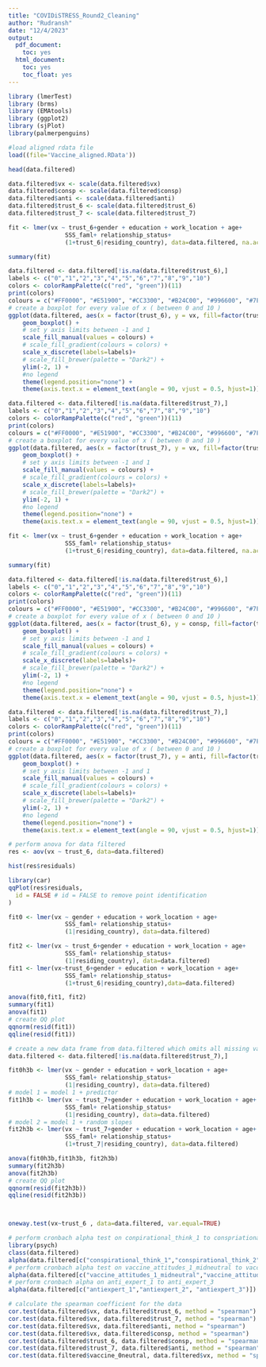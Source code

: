 ```yaml
---
title: "COVIDiSTRESS_Round2_Cleaning"
author: "Rudransh"
date: "12/4/2023"
output:
  pdf_document:
    toc: yes
  html_document:
    toc: yes
    toc_float: yes
---
```



```r
library (lmerTest)
library (brms)
library (EMAtools)
library (ggplot2)
library (sjPlot)
library(palmerpenguins)
```


```r
#load aligned rdata file
load((file='Vaccine_aligned.RData'))

head(data.filtered)

data.filtered$vx <- scale(data.filtered$vx)
data.filtered$consp <- scale(data.filtered$consp)
data.filtered$anti <- scale(data.filtered$anti)
data.filtered$trust_6 <- scale(data.filtered$trust_6)
data.filtered$trust_7 <- scale(data.filtered$trust_7)

```

```r
fit <- lmer(vx ~ trust_6+gender + education + work_location + age+
                SSS_faml+ relationship_status+
                (1+trust_6|residing_country), data=data.filtered, na.action = na.exclude)

summary(fit)

data.filtered <- data.filtered[!is.na(data.filtered$trust_6),]
labels <- c("0","1","2","3","4","5","6","7","8","9","10")
colors <- colorRampPalette(c("red", "green"))(11)
print(colors)
colours = c("#FF0000", "#E51900", "#CC3300", "#B24C00", "#996600", "#7F7F00", "#659900", "#4CB200", "#32CC00", "#19E500", "#00FF00")
# create a boxplot for every value of x ( between 0 and 10 )
ggplot(data.filtered, aes(x = factor(trust_6), y = vx, fill=factor(trust_6))) +
    geom_boxplot() +
    # set y axis limits between -1 and 1
    scale_fill_manual(values = colours) +
    # scale_fill_gradient(colours = colors) +
    scale_x_discrete(labels=labels)+
    # scale_fill_brewer(palette = "Dark2") +
    ylim(-2, 1) +
    #no legend
    theme(legend.position="none") +
    theme(axis.text.x = element_text(angle = 90, vjust = 0.5, hjust=1))
```

```r
data.filtered <- data.filtered[!is.na(data.filtered$trust_7),]
labels <- c("0","1","2","3","4","5","6","7","8","9","10")
colors <- colorRampPalette(c("red", "green"))(11)
print(colors)
colours = c("#FF0000", "#E51900", "#CC3300", "#B24C00", "#996600", "#7F7F00", "#659900", "#4CB200", "#32CC00", "#19E500", "#00FF00")
# create a boxplot for every value of x ( between 0 and 10 )
ggplot(data.filtered, aes(x = factor(trust_7), y = vx, fill=factor(trust_7))) +
    geom_boxplot() +
    # set y axis limits between -1 and 1
    scale_fill_manual(values = colours) +
    # scale_fill_gradient(colours = colors) +
    scale_x_discrete(labels=labels)+
    # scale_fill_brewer(palette = "Dark2") +
    ylim(-2, 1) +
    #no legend
    theme(legend.position="none") +
    theme(axis.text.x = element_text(angle = 90, vjust = 0.5, hjust=1))
```






```r
fit <- lmer(vx ~ trust_6+gender + education + work_location + age+
                SSS_faml+ relationship_status+
                (1+trust_6|residing_country), data=data.filtered, na.action = na.exclude)

summary(fit)

data.filtered <- data.filtered[!is.na(data.filtered$trust_6),]
labels <- c("0","1","2","3","4","5","6","7","8","9","10")
colors <- colorRampPalette(c("red", "green"))(11)
print(colors)
colours = c("#FF0000", "#E51900", "#CC3300", "#B24C00", "#996600", "#7F7F00", "#659900", "#4CB200", "#32CC00", "#19E500", "#00FF00")
# create a boxplot for every value of x ( between 0 and 10 )
ggplot(data.filtered, aes(x = factor(trust_6), y = consp, fill=factor(trust_6))) +
    geom_boxplot() +
    # set y axis limits between -1 and 1
    scale_fill_manual(values = colours) +
    # scale_fill_gradient(colours = colors) +
    scale_x_discrete(labels=labels)+
    # scale_fill_brewer(palette = "Dark2") +
    ylim(-2, 1) +
    #no legend
    theme(legend.position="none") +
    theme(axis.text.x = element_text(angle = 90, vjust = 0.5, hjust=1))
```

```r
data.filtered <- data.filtered[!is.na(data.filtered$trust_7),]
labels <- c("0","1","2","3","4","5","6","7","8","9","10")
colors <- colorRampPalette(c("red", "green"))(11)
print(colors)
colours = c("#FF0000", "#E51900", "#CC3300", "#B24C00", "#996600", "#7F7F00", "#659900", "#4CB200", "#32CC00", "#19E500", "#00FF00")
# create a boxplot for every value of x ( between 0 and 10 )
ggplot(data.filtered, aes(x = factor(trust_7), y = anti, fill=factor(trust_7))) +
    geom_boxplot() +
    # set y axis limits between -1 and 1
    scale_fill_manual(values = colours) +
    # scale_fill_gradient(colours = colors) +
    scale_x_discrete(labels=labels)+
    # scale_fill_brewer(palette = "Dark2") +
    ylim(-2, 1) +
    #no legend
    theme(legend.position="none") +
    theme(axis.text.x = element_text(angle = 90, vjust = 0.5, hjust=1))
```





```r
# perform anova for data filtered
res <- aov(vx ~ trust_6, data=data.filtered)    

hist(res$residuals)

library(car)
qqPlot(res$residuals,
  id = FALSE # id = FALSE to remove point identification
)
```


```r
fit0 <- lmer(vx ~ gender + education + work_location + age+
                SSS_faml+ relationship_status+
                (1|residing_country), data=data.filtered)

fit2 <- lmer(vx ~ trust_6+gender + education + work_location + age+
                SSS_faml+ relationship_status+
                (1|residing_country), data=data.filtered)
fit1 <- lmer(vx~trust_6+gender + education + work_location + age+
                SSS_faml+ relationship_status+
                (1+trust_6|residing_country),data=data.filtered)

anova(fit0,fit1, fit2)
summary(fit1)
anova(fit1)
# create QQ plot
qqnorm(resid(fit1))
qqline(resid(fit1))
```


```r

# create a new data frame from data.filtered which omits all missing values in trust_7
data.filtered <- data.filtered[!is.na(data.filtered$trust_7),]

fit0h3b <- lmer(vx ~ gender + education + work_location + age+
                SSS_faml+ relationship_status+
                (1|residing_country), data=data.filtered)
# model 1 = model 1 + predictor
fit1h3b <- lmer(vx ~ trust_7+gender + education + work_location + age+
                SSS_faml+ relationship_status+
                (1|residing_country), data=data.filtered)
# model 2 = model 1 + random slopes
fit2h3b <- lmer(vx ~ trust_7+gender + education + work_location + age+
                SSS_faml+ relationship_status+
                (1+trust_7|residing_country), data=data.filtered)

anova(fit0h3b,fit1h3b, fit2h3b)
summary(fit2h3b)
anova(fit2h3b)
# create QQ plot
qqnorm(resid(fit2h3b))
qqline(resid(fit2h3b))




```

```r
oneway.test(vx~trust_6 , data=data.filtered, var.equal=TRUE)
```

```r
# perform cronbach alpha test on conpirational_think_1 to conspriational_think_4
library(psych)
class(data.filtered)
alpha(data.filtered[c("conspirational_think_1","conspirational_think_2", "conspirational_think_3",  "conspirational_think_4")])
# perform cronbach alpha test on vaccine_attitudes_1_midneutral to vaccine_attitudes_6_midneutral
alpha(data.filtered[c("vaccine_attitudes_1_midneutral","vaccine_attitudes_2_midneutral", "vaccine_attitudes_3_midneutral",  "vaccine_attitudes_4_midneutral", "vaccine_attitudes_5_midneutral", "vaccine_attitudes_6_midneutral")])
# perform cronbach alpha on anti_expert_1 to anti_expert_3
alpha(data.filtered[c("antiexpert_1","antiexpert_2", "antiexpert_3")])

```


```r
# calculate the spearman coefficient for the data
cor.test(data.filtered$vx, data.filtered$trust_6, method = "spearman")
cor.test(data.filtered$vx, data.filtered$trust_7, method = "spearman")
cor.test(data.filtered$vx, data.filtered$anti, method = "spearman")
cor.test(data.filtered$vx, data.filtered$consp, method = "spearman")
cor.test(data.filtered$trust_6, data.filtered$consp, method = "spearman")
cor.test(data.filtered$trust_7, data.filtered$anti, method = "spearman")
cor.test(data.filtered$vaccine_0neutral, data.filtered$vx, method = "spearman")
```
